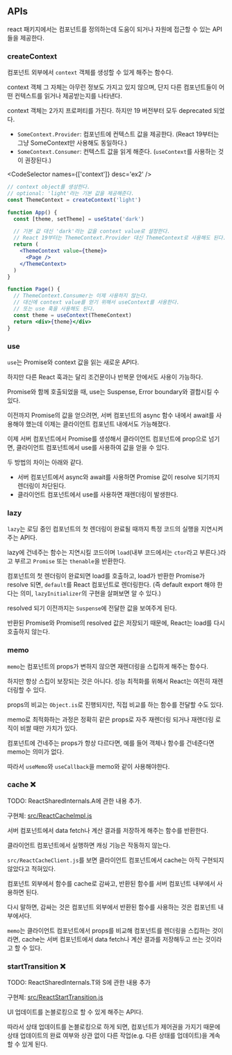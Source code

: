
## APIs

react 패키지에서는 컴포넌트를 정의하는데 도움이 되거나 자원에 접근할 수 있는 API들을 제공한다.

### createContext

컴포넌트 외부에서 `context` 객체를 생성할 수 있게 해주는 함수다.

context 객체 그 자체는 아무런 정보도 가지고 있지 않으며, 단지 다른 컴포넌트들이 어떤 컨텍스트를 읽거나 제공받는지를 나타낸다.

context 객체는 2가지 프로퍼티를 가진다. 하지만 19 버전부터 모두 deprecated 되었다.

- `SomeContext.Provider`: 컴포넌트에 컨텍스트 값을 제공한다. (React 19부터는 그냥 SomeContext만 사용해도 동일하다.)
- `SomeContext.Consumer`: 컨텍스트 값을 읽게 해준다. (`useContext`를 사용하는 것이 권장된다.)

<CodeSelector names={['context']} desc='ex2' />

```jsx
// context object를 생성한다.
// optional: 'light'라는 기본 값을 제공해준다.
const ThemeContext = createContext('light')

function App() {
  const [theme, setTheme] = useState('dark')

  // 기본 값 대신 'dark'라는 값을 context value로 설정한다.
  // React 19부터는 ThemeContext.Provider 대신 ThemeContext로 사용해도 된다.
  return (
    <ThemeContext value={theme}>
      <Page />
    </ThemeContext>
  )
}

function Page() {
  // ThemeContext.Consumer는 이제 사용하지 않는다.
  // 대신에 context value를 얻기 위해서 useContext를 사용한다.
  // 또는 use 훅을 사용해도 된다.
  const theme = useContext(ThemeContext)
  return <div>{theme}</div>
}
```

### use

`use`는 Promise와 context 값을 읽는 새로운 API다.

하지만 다른 React 훅과는 달리 조건문이나 반복문 안에서도 사용이 가능하다.

Promise와 함께 호출되었을 때, use는 Suspense, Error boundary와 결합시킬 수 있다.

이전까지 Promise의 값을 얻으려면, 서버 컴포넌트의 async 함수 내에서 await를 사용해야 했는데 이제는 클라이언트 컴포넌트 내에서도 가능해졌다.

이제 서버 컴포넌트에서 Promise를 생성해서 클라이언트 컴포넌트에 prop으로 넘기면, 클라이언트 컴포넌트에서 use를 사용하여 값을 얻을 수 있다.

두 방법의 차이는 아래와 같다.

- 서버 컴포넌트에서 async와 await를 사용하면 Promise 값이 resolve 되기까지 렌더링이 차단된다.
- 클라이언트 컴포넌트에서 use를 사용하면 재렌더링이 발생한다.

### lazy

`lazy`는 로딩 중인 컴포넌트의 첫 렌더링이 완료될 때까지 특정 코드의 실행을 지연시켜주는 API다.

lazy에 건네주는 함수는 지연시킬 코드이며 `load`(내부 코드에서는 `ctor`라고 부른다.)라고 부르고 `Promise` 또는 `thenable`을 반환한다.

컴포넌트의 첫 렌더링이 완료되면 load를 호출하고, load가 반환한 Promise가 resolve 되면, `default`를 React 컴포넌트로 렌더링한다. (즉 default export 해야 한다는 의미, `lazyInitializer`의 구현을 살펴보면 알 수 있다.)

resolved 되기 이전까지는 `Suspense`에 전달한 값을 보여주게 된다.

반환된 Promise와 Promise의 resolved 값은 저장되기 때문에, React는 load를 다시 호출하지 않는다.

### memo

`memo`는 컴포넌트의 props가 변하지 않으면 재렌더링을 스킵하게 해주는 함수다.

하지만 항상 스킵이 보장되는 것은 아니다. 성능 최적화를 위해서 React는 여전히 재렌더링할 수 있다.

props의 비교는 `Object.is`로 진행되지만, 직접 비교를 하는 함수를 전달할 수도 있다.

memo로 최적화하는 과정은 정확히 같은 props로 자주 재렌더링 되거나 재렌더링 로직이 비쌀 때만 가치가 있다.

컴포넌트에 건네주는 props가 항상 다르다면, 예를 들어 객체나 함수를 건네준다면 memo는 의미가 없다.

따라서 `useMemo`와 `useCallback`을 memo와 같이 사용해야한다.

### cache ❌

TODO: ReactSharedInternals.A에 관한 내용 추가.

구현체: [src/ReactCacheImpl.js](https://github.com/facebook/react/blob/main/packages/react/src/ReactCacheImpl.js)

서버 컴포넌트에서 data fetch나 계산 결과를 저장하게 해주는 함수를 반환한다.

클라이언트 컴포넌트에서 실행하면 캐싱 기능은 작동하지 않는다.

`src/ReactCacheClient.js`를 보면 클라이언트 컴포넌트에서 cache는 아직 구현되지 않았다고 적혀있다.

컴포넌트 외부에서 함수를 cache로 감싸고, 반환된 함수를 서버 컴포넌트 내부에서 사용하면 된다.

다시 말하면, 감싸는 것은 컴포넌트 외부에서 반환된 함수를 사용하는 것은 컴포넌트 내부에서다.

`memo`는 클라이언트 컴포넌트에서 props를 비교해 컴포넌트를 렌더링을 스킵하는 것이라면, cache는 서버 컴포넌트에서 data fetch나 계산 결과를 저장해두고 쓰는 것이라고 할 수 있다.

### startTransition ❌

TODO: ReactSharedInternals.T와 S에 관한 내용 추가

구현체: [src/ReactStartTransition.js](https://github.com/facebook/react/blob/main/packages/react/src/ReactStartTransition.js)

UI 업데이트를 논블로킹으로 할 수 있게 해주는 API다.

따라서 상태 업데이트를 논블로킹으로 하게 되면, 컴포넌트가 제어권을 가지기 때문에 상태 업데이트의 완료 여부와 상관 없이 다른 작업(e.g. 다른 상태를 업데이트)을 계속 할 수 있게 된다.
